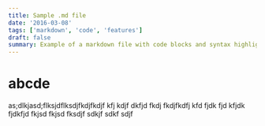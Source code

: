 ```yaml
---
title: Sample .md file
date: '2016-03-08'
tags: ['markdown', 'code', 'features']
draft: false
summary: Example of a markdown file with code blocks and syntax highlighting
---
```



# abcde
as;dlkjasd;flksjdflksdjfkdjfkdjf kfj kdjf dkfjd fkdj fkdjfkdfj kfd fjdk fjd kfjdk fjdkfjd fkjsd fkjsd fksdjf sdkjf sdkf sdjf